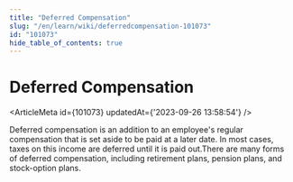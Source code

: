 ```yaml
---
title: "Deferred Compensation"
slug: "/en/learn/wiki/deferredcompensation-101073"
id: "101073"
hide_table_of_contents: true
---
```



# Deferred Compensation

<ArticleMeta id={101073} updatedAt={'2023-09-26 13:58:54'} />
<div className='border-solid border-b border-t-0 my-4 border-[var(--ifm-color-gray-300)]' />

Deferred compensation is an addition to an employee's regular compensation that is set aside to be paid at a later date. In most cases, taxes on this income are deferred until it is paid out.There are many forms of deferred compensation, including retirement plans, pension plans, and stock-option plans.
